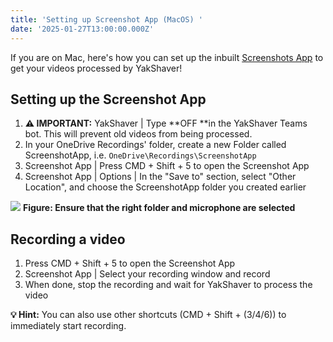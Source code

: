 ```yaml
---
title: 'Setting up Screenshot App (MacOS) '
date: '2025-01-27T13:00:00.000Z'
---
```


If you are on Mac, here's how you can set up the inbuilt [Screenshots App](https://support.apple.com/en-au/guide/mac-help/mh26782/mac) to get your videos processed by YakShaver!

## Setting up the Screenshot App

1. **⚠️ IMPORTANT:** YakShaver | Type **OFF **in the YakShaver Teams bot. This will prevent old videos from being processed.
2. In your OneDrive Recordings' folder, create a new Folder called ScreenshotApp, i.e. `OneDrive\Recordings\ScreenshotApp`
3. Screenshot App | Press CMD + Shift + 5 to open the Screenshot App
4. Screenshot App | Options | In the "Save to" section, select "Other Location", and choose the ScreenshotApp folder you created earlier

![](/YakShaver/Docs/Screenshot-App-Settings.png)
**Figure: Ensure that the right folder and microphone are selected**

## Recording a video

1. Press CMD + Shift + 5 to open the Screenshot App
2. Screenshot App | Select your recording window and record
3. When done, stop the recording and wait for YakShaver to process the video

**💡 Hint:** You can also use other shortcuts (CMD + Shift + (3/4/6)) to immediately start recording.
